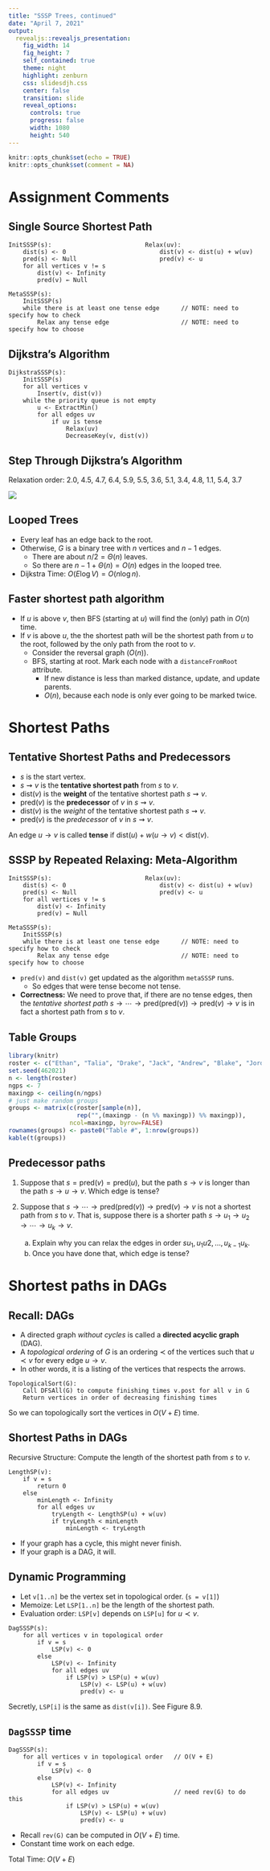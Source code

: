 ```yaml
---
title: "SSSP Trees, continued"
date: "April 7, 2021"
output: 
  revealjs::revealjs_presentation:
    fig_width: 14
    fig_height: 7
    self_contained: true
    theme: night
    highlight: zenburn
    css: slidesdjh.css
    center: false
    transition: slide
    reveal_options:
      controls: true
      progress: false
      width: 1080
      height: 540
---
```


```r
knitr::opts_chunk$set(echo = TRUE)
knitr::opts_chunk$set(comment = NA)
```

# Assignment Comments

## Single Source Shortest Path

```
InitSSSP(s):                          Relax(uv):
    dist(s) <- 0                          dist(v) <- dist(u) + w(uv)
    pred(s) <- Null                       pred(v) <- u
    for all vertices v != s
        dist(v) <- Infinity
        pred(v) ← Null
        
MetaSSSP(s):
    InitSSSP(s)
    while there is at least one tense edge      // NOTE: need to specify how to check
        Relax any tense edge                    // NOTE: need to specify how to choose
```

## Dijkstra's Algorithm

```
DijkstraSSSP(s):
    InitSSSP(s)
    for all vertices v
        Insert(v, dist(v))
    while the priority queue is not empty
        u <- ExtractMin()
        for all edges uv
            if uv is tense
                Relax(uv)
                DecreaseKey(v, dist(v))
```

## Step Through Dijkstra's Algorithm

Relaxation order: 2.0, 4.5, 4.7, 6.4, 5.9, 5.5, 3.6, 5.1, 3.4, 4.8, 1.1, 5.4, 3.7

![](../images/dirwtgraphdone.png)

## Looped Trees

- Every leaf has an edge back to the root.
- Otherwise, $G$ is a binary tree with $n$ vertices and $n-1$ edges.
    - There are about $n/2 = \Theta(n)$ leaves.
    - So there are $n-1 + \Theta(n) = O(n)$ edges in the looped tree.
- Dijkstra Time: $O(E \log V) = O(n \log n)$.

## Faster shortest path algorithm

- If $u$ is above $v$, then BFS (starting at $u$) will find the (only) path in $O(n)$ time.
- If $v$ is above $u$, the the shortest path will be the shortest path from $u$ to the root, followed by the only path from the root to $v$.
    - Consider the reversal graph ($O(n)$). 
    - BFS, starting at root. Mark each node with a `distanceFromRoot` attribute.
        - If new distance is less than marked distance, update, and update parents. 
        - $O(n)$, because each node is only ever going to be marked twice.
    


# Shortest Paths

## Tentative Shortest Paths and Predecessors

- $s$ is the start vertex.
- $s \rightsquigarrow v$ is the **tentative shortest path** from $s$ to $v$.
- $\text{dist}(v)$ is the **weight** of the tentative shortest path $s \rightsquigarrow v$.
- $\text{pred}(v)$ is the **predecessor** of $v$ in $s \rightsquigarrow v$.
- $\text{dist}(v)$ is the *weight* of the tentative shortest path $s \rightsquigarrow v$.
- $\text{pred}(v)$ is the *predecessor* of $v$ in $s \rightsquigarrow v$.

An edge $u\rightarrow v$ is called **tense** if $\text{dist}(u) + w(u\rightarrow v) < \text{dist}(v)$.

## SSSP by Repeated Relaxing: Meta-Algorithm

```
InitSSSP(s):                          Relax(uv):
    dist(s) <- 0                          dist(v) <- dist(u) + w(uv)
    pred(s) <- Null                       pred(v) <- u
    for all vertices v != s
        dist(v) <- Infinity
        pred(v) ← Null
        
MetaSSSP(s):
    InitSSSP(s)
    while there is at least one tense edge      // NOTE: need to specify how to check
        Relax any tense edge                    // NOTE: need to specify how to choose
```

- `pred(v)` and `dist(v)` get updated as the algorithm `metaSSSP` runs.
    - So edges that were tense become not tense.
- **Correctness:** We need to prove that, if there are no tense edges, then the *tentative shortest path* $s \rightarrow \cdots \rightarrow \text{pred}(\text{pred}(v)) \rightarrow \text{pred}(v) \rightarrow v$ is in fact a shortest path from $s$ to $v$.


## Table Groups

```r
library(knitr)
roster <- c("Ethan", "Talia", "Drake", "Jack", "Andrew", "Blake", "Jordan", "Graham", "Kevin", "Logan", "Claire", "Bri", "Trevor", "James", "Kristen", "Levi", "Grace", "John", "Isaac", "Josiah", "Nathan")
set.seed(462021) 
n <- length(roster)
ngps <- 7
maxingp <- ceiling(n/ngps)
# just make random groups
groups <- matrix(c(roster[sample(n)], 
                   rep("",(maxingp - (n %% maxingp)) %% maxingp)), 
                 ncol=maxingp, byrow=FALSE)
rownames(groups) <- paste0("Table #", 1:nrow(groups))
kable(t(groups))
```

## Predecessor paths

1. Suppose that $s = \text{pred}(v) = \text{pred}(u)$, but the path $s \rightarrow v$ is longer than the path $s \rightarrow u \rightarrow v$. Which edge is tense?

2. Suppose that $s \rightarrow \cdots \rightarrow \text{pred}(\text{pred}(v)) \rightarrow \text{pred}(v) \rightarrow v$ is not a shortest path from $s$ to $v$. That is, suppose there is a shorter path $s \rightarrow u_1 \rightarrow u_2 \rightarrow \cdots \rightarrow u_k \rightarrow v$.
    a. Explain why you can relax the edges in order $su_1, u_1u2, \ldots, u_{k-1}u_k$.
    b. Once you have done that, which edge is tense?

# Shortest paths in DAGs

## Recall: DAGs

- A directed graph *without cycles* is called a **directed acyclic graph** (DAG).
- A *topological ordering* of $G$ is an ordering $\prec$ of the vertices such that $u \prec v$ for every edge $u \rightarrow v$.
- In other words, it is a listing of the vertices that respects the arrows.

```
TopologicalSort(G):
    Call DFSAll(G) to compute finishing times v.post for all v in G
    Return vertices in order of decreasing finishing times
```

So we can topologically sort the vertices in $O(V+E)$ time.

## Shortest Paths in DAGs

Recursive Structure: Compute the length of the shortest path from $s$ to $v$.

```
LengthSP(v):
    if v = s
        return 0
    else
        minLength <- Infinity
        for all edges uv
            tryLength <- LengthSP(u) + w(uv)
            if tryLength < minLength
                minLength <- tryLength
```

- If your graph has a cycle, this might never finish.
- If your graph is a DAG, it will.

## Dynamic Programming

- Let `v[1..n]` be the vertex set in topological order. (`s = v[1]`)
- Memoize: Let `LSP[1..n]` be the length of the shortest path.
- Evaluation order: `LSP[v]` depends on `LSP[u]` for $u \prec v$.

```
DagSSSP(s):
    for all vertices v in topological order
        if v = s
            LSP(v) <- 0
        else
            LSP(v) <- Infinity
            for all edges uv
                if LSP(v) > LSP(u) + w(uv)
                    LSP(v) <- LSP(u) + w(uv)
                    pred(v) <- u
```

Secretly, `LSP[i]` is the same as `dist(v[i])`. See Figure 8.9.

## `DagSSSP` time

```
DagSSSP(s):
    for all vertices v in topological order   // O(V + E)
        if v = s
            LSP(v) <- 0
        else
            LSP(v) <- Infinity
            for all edges uv                  // need rev(G) to do this
                if LSP(v) > LSP(u) + w(uv)   
                    LSP(v) <- LSP(u) + w(uv)
                    pred(v) <- u
```

- Recall `rev(G)` can be computed in $O(V+E)$ time.
- Constant time work on each edge.

Total Time: $O(V+E)$